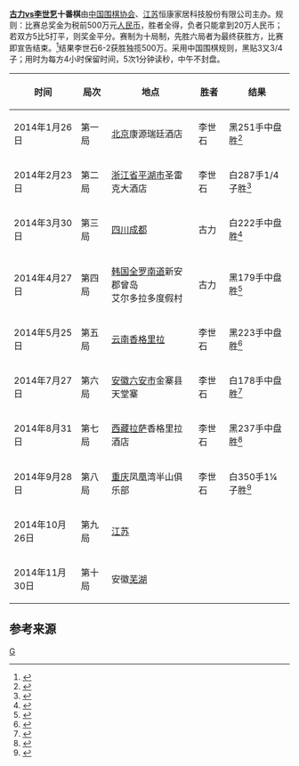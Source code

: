 '''[[古力|古力]]vs[[李世乭|李世乭]]十番棋'''由[[中国围棋协会|中国围棋协会]]、[[江苏|江苏]]恒康家居科技股份有限公司主办。规则：比赛总奖金为税前500万元[[人民币|人民币]]，胜者全得，负者只能拿到20万人民币；若双方5比5打平，则奖金平分。赛制为十局制，先胜六局者为最终获胜方，比赛即宣告结束。<ref>{{Cite web |url=http://sports.sina.com.cn/go/glshifanqi2014/ |title=梦百合世纪之战古李十番棋_新浪体育_新浪网 |accessdate=2016-03-10 |archive-date=2016-03-10 |archive-url=https://web.archive.org/web/20160310214432/http://sports.sina.com.cn/go/glshifanqi2014/ |dead-url=no }}</ref>结果李世石6-2获胜独揽500万。采用中国围棋规则，黑贴3又3/4子；用时为每方4小时保留时间，5次1分钟读秒，中午不封盘。 

{|class="wikitable"
! 时间 !! 局次 !! 地点 !! 胜者 !! 结果
|-
| 2014年1月26日 || 第一局 || [[北京|北京]]康源瑞廷酒店 || 李世石 || 黑251手中盘胜<ref>{{Cite web |url=http://sports.sina.com.cn/go/2014-01-26/18076998546.shtml |title=古李十番棋首局在京战罢 古力苦战不敌李世石(谱) |access-date=2016-03-31 |archive-date=2020-08-03 |archive-url=https://web.archive.org/web/20200803155712/http://sports.sina.com.cn/go/2014-01-26/18076998546.shtml |dead-url=no }}</ref>
|-
| 2014年2月23日 || 第二局 || [[浙江省|浙江省]][[平湖市|平湖市]]圣雷克大酒店 || 李世石 || 白287手1/4子胜<ref>{{Cite web |url=http://sports.sina.com.cn/go/2014-02-23/18167037197.shtml |title=十番棋平湖站古力遭逆转惜败 李世石2-0领先(谱) |access-date=2016-03-31 |archive-date=2020-08-08 |archive-url=https://web.archive.org/web/20200808234305/http://sports.sina.com.cn/go/2014-02-23/18167037197.shtml |dead-url=no }}</ref>
|-
| 2014年3月30日 || 第三局 || [[四川|四川]][[成都|成都]] || 古力 || 白222手中盘胜<ref>{{Cite web |url=http://sports.sina.com.cn/go/2014-03-30/17217095611.shtml |title=十番棋Ⅲ古力大胜扳回一城 8日内三擒李世石(谱) |access-date=2016-03-31 |archive-date=2020-08-09 |archive-url=https://web.archive.org/web/20200809004803/http://sports.sina.com.cn/go/2014-03-30/17217095611.shtml |dead-url=no }}</ref>
|-
| 2014年4月27日 || 第四局 || [[韩国|韩国]][[全罗南道|全罗南道]]新安郡曾岛<br>艾尔多拉多度假村 || 古力 || 黑179手中盘胜<ref>{{Cite web |url=http://sports.sina.com.cn/go/2014-04-27/15597138919.shtml |title=古李十番棋古力2比2扳平 近期四连胜李世石(谱) |access-date=2016-03-31 |archive-date=2019-07-25 |archive-url=https://web.archive.org/web/20190725111555/http://sports.sina.com.cn/go/2014-04-27/15597138919.shtml |dead-url=no }}</ref>
|-
| 2014年5月25日 || 第五局 || [[云南|云南]][[香格里拉|香格里拉]] || 李世石 || 黑223手中盘胜<ref>{{Cite web |url=http://sports.sina.com.cn/go/2014-05-25/17287180772.shtml |title=古李十番棋李世石3比2再度超出 终止对古力四连败 |access-date=2016-03-31 |archive-date=2019-07-26 |archive-url=https://web.archive.org/web/20190726070703/http://sports.sina.com.cn/go/2014-05-25/17287180772.shtml |dead-url=no }}</ref>
|-
| 2014年7月27日 || 第六局 || [[安徽|安徽]][[六安市|六安市]]金寨县天堂寨 || 李世石 || 白178手中盘胜<ref>{{Cite web |url=http://sports.sina.com.cn/go/2014-07-27/16517268486.shtml |title=十番棋再演斗力局古力败北 李世石4-2领先(谱) |access-date=2016-03-31 |archive-date=2019-07-31 |archive-url=https://web.archive.org/web/20190731040119/http://sports.sina.com.cn/go/2014-07-27/16517268486.shtml |dead-url=no }}</ref>
|-
| 2014年8月31日 || 第七局 || [[西藏|西藏]][[拉萨|拉萨]]香格里拉酒店 || 李世石 || 黑237手中盘胜<ref>{{Cite web |url=http://sports.sina.com.cn/go/2014-08-31/16257316334.shtml |title=十番棋古力再遭逆转 李世石5比2已立于不败 |access-date=2016-03-31 |archive-date=2020-08-08 |archive-url=https://web.archive.org/web/20200808235856/http://sports.sina.com.cn/go/2014-08-31/16257316334.shtml |dead-url=no }}</ref>
|-
| 2014年9月28日 || 第八局 || [[重庆|重庆]]凤凰湾半山俱乐部 || 李世石 || 白350手1¼子胜<ref>{{Cite web |url=http://sports.sina.com.cn/go/2014-09-28/18287351048.shtml |title=十番棋古力在家乡落败 李世石6-2获胜独揽500万 |access-date=2016-03-31 |archive-date=2020-08-08 |archive-url=https://web.archive.org/web/20200808230157/http://sports.sina.com.cn/go/2014-09-28/18287351048.shtml |dead-url=no }}</ref>
|-
| 2014年10月26日 || 第九局 || [[江苏|江苏]]
|-
| 2014年11月30日 || 第十局 || 安徽[[芜湖|芜湖]]
|}

==参考来源==
{{Reflist|2}}

{{围棋世界赛事}}

[[Category:国际围棋比赛|G]]